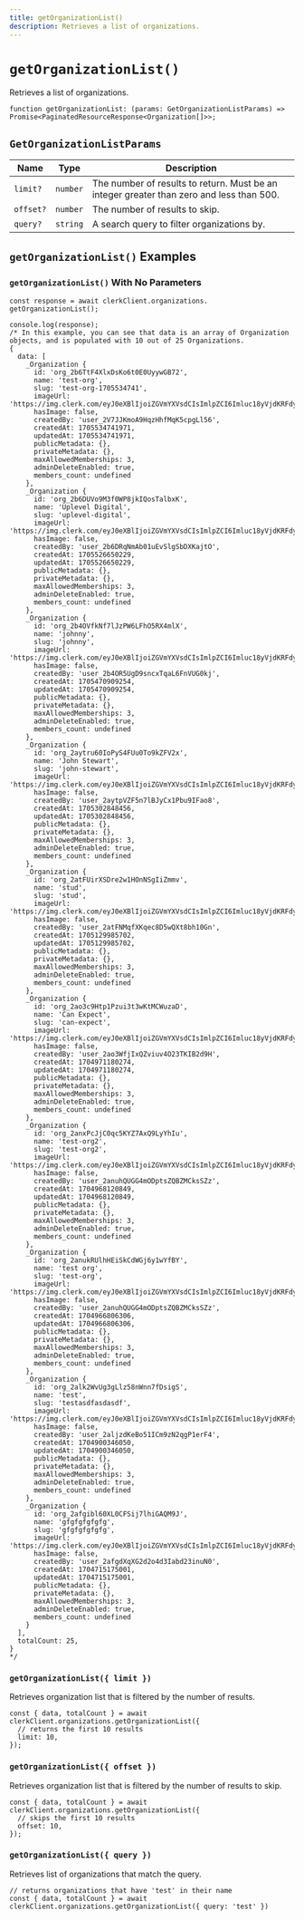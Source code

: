 ```yaml
---
title: getOrganizationList()
description: Retrieves a list of organizations.
---
```


# `getOrganizationList()`

Retrieves a list of organizations.

```tsx
function getOrganizationList: (params: GetOrganizationListParams) => Promise<PaginatedResourceResponse<Organization[]>>;
```

## `GetOrganizationListParams`

| Name | Type | Description |
| --- | --- | --- |
| `limit?` | `number` | The number of results to return. Must be an integer greater than zero and less than 500. |
| `offset?` | `number` | The number of results to skip. |
| `query?` | `string` | A search query to filter organizations by. |

## `getOrganizationList()` Examples

### `getOrganizationList()` With No Parameters

```tsx
const response = await clerkClient.organizations.
getOrganizationList();

console.log(response);
/* In this example, you can see that data is an array of Organization objects, and is populated with 10 out of 25 Organizations. 
{
  data: [
    _Organization {
      id: 'org_2b6TtF4XlxDsKo6t0E0UyywGB72',
      name: 'test-org',
      slug: 'test-org-1705534741',
      imageUrl: 'https://img.clerk.com/eyJ0eXBlIjoiZGVmYXVsdCIsImlpZCI6Imluc18yVjdKRFdyclJwRmZFZTlqQUM2dWpSMG8xSlQiLCJyaWQiOiJvcmdfMmI2VHRGNFhseERzS282dDBFMFV5eXdHQjcyIiwiaW5pdGlhbHMiOiJUIn0',
      hasImage: false,
      createdBy: 'user_2V7JJKmoA9HqzHhfMqK5cpgLl56',
      createdAt: 1705534741971,
      updatedAt: 1705534741971,
      publicMetadata: {},
      privateMetadata: {},
      maxAllowedMemberships: 3,
      adminDeleteEnabled: true,
      members_count: undefined
    },
    _Organization {
      id: 'org_2b6DUVo9M3f0WP8jkIQosTalbxK',
      name: 'Uplevel Digital',
      slug: 'uplevel-digital',
      imageUrl: 'https://img.clerk.com/eyJ0eXBlIjoiZGVmYXVsdCIsImlpZCI6Imluc18yVjdKRFdyclJwRmZFZTlqQUM2dWpSMG8xSlQiLCJyaWQiOiJvcmdfMmI2RFVWbzlNM2YwV1A4amtJUW9zVGFsYnhLIiwiaW5pdGlhbHMiOiJVIn0',
      hasImage: false,
      createdBy: 'user_2b6DRqNmAb01uEvSlgSbDXKajtO',
      createdAt: 1705526650229,
      updatedAt: 1705526650229,
      publicMetadata: {},
      privateMetadata: {},
      maxAllowedMemberships: 3,
      adminDeleteEnabled: true,
      members_count: undefined
    },
    _Organization {
      id: 'org_2b4OVfkNf7lJzPW6LFhO5RX4mlX',
      name: 'johnny',
      slug: 'johnny',
      imageUrl: 'https://img.clerk.com/eyJ0eXBlIjoiZGVmYXVsdCIsImlpZCI6Imluc18yVjdKRFdyclJwRmZFZTlqQUM2dWpSMG8xSlQiLCJyaWQiOiJvcmdfMmI0T1Zma05mN2xKelBXNkxGaE81Ulg0bWxYIiwiaW5pdGlhbHMiOiJKIn0',
      hasImage: false,
      createdBy: 'user_2b4OR5UgD9sncxTqaL6FnVUG0kj',
      createdAt: 1705470909254,
      updatedAt: 1705470909254,
      publicMetadata: {},
      privateMetadata: {},
      maxAllowedMemberships: 3,
      adminDeleteEnabled: true,
      members_count: undefined
    },
    _Organization {
      id: 'org_2aytru60IoPyS4FUu0To9kZFV2x',
      name: 'John Stewart',
      slug: 'john-stewart',
      imageUrl: 'https://img.clerk.com/eyJ0eXBlIjoiZGVmYXVsdCIsImlpZCI6Imluc18yVjdKRFdyclJwRmZFZTlqQUM2dWpSMG8xSlQiLCJyaWQiOiJvcmdfMmF5dHJ1NjBJb1B5UzRGVXUwVG85a1pGVjJ4IiwiaW5pdGlhbHMiOiJKIn0',
      hasImage: false,
      createdBy: 'user_2aytpVZF5n7lBJyCx1Pbu9IFao8',
      createdAt: 1705302848456,
      updatedAt: 1705302848456,
      publicMetadata: {},
      privateMetadata: {},
      maxAllowedMemberships: 3,
      adminDeleteEnabled: true,
      members_count: undefined
    },
    _Organization {
      id: 'org_2atFUirXSDre2w1HOnNSgIiZmmv',
      name: 'stud',
      slug: 'stud',
      imageUrl: 'https://img.clerk.com/eyJ0eXBlIjoiZGVmYXVsdCIsImlpZCI6Imluc18yVjdKRFdyclJwRmZFZTlqQUM2dWpSMG8xSlQiLCJyaWQiOiJvcmdfMmF0RlVpclhTRHJlMncxSE9uTlNnSWlabW12IiwiaW5pdGlhbHMiOiJTIn0',
      hasImage: false,
      createdBy: 'user_2atFNMqfXKqec8D5wQXt8bh10Gn',
      createdAt: 1705129985702,
      updatedAt: 1705129985702,
      publicMetadata: {},
      privateMetadata: {},
      maxAllowedMemberships: 3,
      adminDeleteEnabled: true,
      members_count: undefined
    },
    _Organization {
      id: 'org_2ao3c9Htp1Pzui3t3wKtMCWuzaD',
      name: 'Can Expect',
      slug: 'can-expect',
      imageUrl: 'https://img.clerk.com/eyJ0eXBlIjoiZGVmYXVsdCIsImlpZCI6Imluc18yVjdKRFdyclJwRmZFZTlqQUM2dWpSMG8xSlQiLCJyaWQiOiJvcmdfMmFvM2M5SHRwMVB6dWkzdDN3S3RNQ1d1emFEIiwiaW5pdGlhbHMiOiJDIn0',
      hasImage: false,
      createdBy: 'user_2ao3WfjIxQZviuv4O23TKIB2d9H',
      createdAt: 1704971180274,
      updatedAt: 1704971180274,
      publicMetadata: {},
      privateMetadata: {},
      maxAllowedMemberships: 3,
      adminDeleteEnabled: true,
      members_count: undefined
    },
    _Organization {
      id: 'org_2anxPcJjC0qc5KYZ7AxQ9LyYhIu',
      name: 'test-org2',
      slug: 'test-org2',
      imageUrl: 'https://img.clerk.com/eyJ0eXBlIjoiZGVmYXVsdCIsImlpZCI6Imluc18yVjdKRFdyclJwRmZFZTlqQUM2dWpSMG8xSlQiLCJyaWQiOiJvcmdfMmFueFBjSmpDMHFjNUtZWjdBeFE5THlZaEl1IiwiaW5pdGlhbHMiOiJUIn0',
      hasImage: false,
      createdBy: 'user_2anuhQUGG4mODptsZQBZMCksSZz',
      createdAt: 1704968120849,
      updatedAt: 1704968120849,
      publicMetadata: {},
      privateMetadata: {},
      maxAllowedMemberships: 3,
      adminDeleteEnabled: true,
      members_count: undefined
    },
    _Organization {
      id: 'org_2anukRUlhHEiSkCdWGj6y1wYfBY',
      name: 'test org',
      slug: 'test-org',
      imageUrl: 'https://img.clerk.com/eyJ0eXBlIjoiZGVmYXVsdCIsImlpZCI6Imluc18yVjdKRFdyclJwRmZFZTlqQUM2dWpSMG8xSlQiLCJyaWQiOiJvcmdfMmFudWtSVWxoSEVpU2tDZFdHajZ5MXdZZkJZIiwiaW5pdGlhbHMiOiJUIn0',
      hasImage: false,
      createdBy: 'user_2anuhQUGG4mODptsZQBZMCksSZz',
      createdAt: 1704966806306,
      updatedAt: 1704966806306,
      publicMetadata: {},
      privateMetadata: {},
      maxAllowedMemberships: 3,
      adminDeleteEnabled: true,
      members_count: undefined
    },
    _Organization {
      id: 'org_2alk2WvUg3gLlz58nWnn7fDsigS',
      name: 'test',
      slug: 'testasdfasdasdf',
      imageUrl: 'https://img.clerk.com/eyJ0eXBlIjoiZGVmYXVsdCIsImlpZCI6Imluc18yVjdKRFdyclJwRmZFZTlqQUM2dWpSMG8xSlQiLCJyaWQiOiJvcmdfMmFsazJXdlVnM2dMbHo1OG5Xbm43ZkRzaWdTIiwiaW5pdGlhbHMiOiJUIn0',
      hasImage: false,
      createdBy: 'user_2aljzdKeBo51ICm9zN2qgP1erF4',
      createdAt: 1704900346050,
      updatedAt: 1704900346050,
      publicMetadata: {},
      privateMetadata: {},
      maxAllowedMemberships: 3,
      adminDeleteEnabled: true,
      members_count: undefined
    },
    _Organization {
      id: 'org_2afgibl60XL0CFSij7lhiGAQM9J',
      name: 'gfgfgfgfgfg',
      slug: 'gfgfgfgfgfg',
      imageUrl: 'https://img.clerk.com/eyJ0eXBlIjoiZGVmYXVsdCIsImlpZCI6Imluc18yVjdKRFdyclJwRmZFZTlqQUM2dWpSMG8xSlQiLCJyaWQiOiJvcmdfMmFmZ2libDYwWEwwQ0ZTaWo3bGhpR0FRTTlKIiwiaW5pdGlhbHMiOiJHIn0',
      hasImage: false,
      createdBy: 'user_2afgdXqXG2d2o4d3Iabd23inuN0',
      createdAt: 1704715175001,
      updatedAt: 1704715175001,
      publicMetadata: {},
      privateMetadata: {},
      maxAllowedMemberships: 3,
      adminDeleteEnabled: true,
      members_count: undefined
    }
  ],
  totalCount: 25,
}
*/
```

### `getOrganizationList({ limit })`

Retrieves organization list that is filtered by the number of results.

```tsx
const { data, totalCount } = await clerkClient.organizations.getOrganizationList({
  // returns the first 10 results
  limit: 10,
});
```

### `getOrganizationList({ offset })`

Retrieves organization list that is filtered by the number of results to skip.

```tsx
const { data, totalCount } = await clerkClient.organizations.getOrganizationList({
  // skips the first 10 results
  offset: 10,
});
```

### `getOrganizationList({ query })`

Retrieves list of organizations that match the query.

```tsx
// returns organizations that have 'test' in their name
const { data, totalCount } = await clerkClient.organizations.getOrganizationList({ query: 'test' })
```
